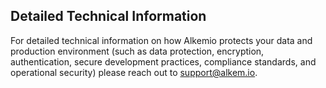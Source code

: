 ## Detailed Technical Information 

For detailed technical information on how Alkemio protects your data and production environment (such as data protection, encryption, authentication, secure development practices, compliance standards, and operational security) please reach out to support@alkem.io. 

